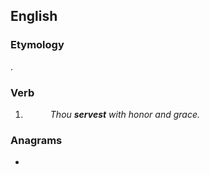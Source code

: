 ==English==

===Etymology===
{{suffix|serve|est|lang=en}}.

===Verb===
{{head|en|verb form}}

# {{en-archaic second-person singular of|serve|lang=en}}
#: ''Thou '''servest''' with honor and grace.''

===Anagrams===
* {{anagrams|en|Severts|Stevers|Vesters|revests|versets|verstes}}